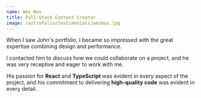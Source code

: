```yaml
---
name: Wes Bos
title: Full-Stack Content Creator
image: /astrofolio/testimonials/wesbos.jpg
---
```


When I saw John's portfolio, I became so impressed with the great expertise combining design and performance.

I contacted him to discuss how we could collaborate on a project, and he was very receptive and eager to work with me.

His passion for **React** and **TypeScript** was evident in every aspect of the project, and his commitment to delivering **high-quality code** was evident in every detail.
